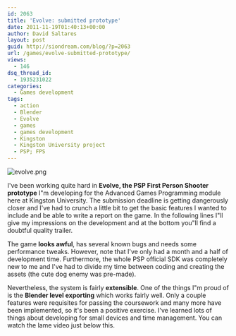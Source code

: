 ```yaml
---
id: 2063
title: 'Evolve: submitted prototype'
date: 2011-11-19T01:40:13+00:00
author: David Saltares
layout: post
guid: http://siondream.com/blog/?p=2063
url: /games/evolve-submitted-prototype/
views:
  - 146
dsq_thread_id:
  - 1935231022
categories:
  - Games development
tags:
  - action
  - Blender
  - Evolve
  - games
  - games development
  - Kingston
  - Kingston University project
  - PSP; FPS
---
```


![evolve.png](/img/wp/evolve.webp)

I've been working quite hard in **Evolve, the PSP First Person Shooter prototype** I"m developing for the Advanced Games Programming module here at Kingston University. The submission deadline is getting dangerously closer and I've had to crunch a little bit to get the basic features I wanted to include and be able to write a report on the game. In the following lines I"ll give my impressions on the development and at the bottom you"ll find a doubtful quality trailer.

The game **looks awful**, has several known bugs and needs some performance tweaks. However, note that I've only had a month and a half of development time. Furthermore, the whole PSP official SDK was completely new to me and I've had to divide my time between coding and creating the assets (the cute dog enemy was pre-made).

Nevertheless, the system is fairly **extensible**. One of the things I"m proud of is the **Blender level exporting** which works fairly well. Only a couple features were requisites for passing the coursework and many more have been implemented, so it's been a positive exercise. I've learned lots of things about developing for small devices and time management. You can watch the lame video just below this.
